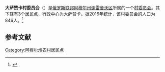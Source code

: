 {{Infobox Settlement
| official_name = 大萨赞卡村委员会
| native_name = Большесазанский сельсовет
| settlement_type = [[村委员会|村委员会]]
| subdivision_type = [[国家|国家]]
| subdivision_type1 = [[俄罗斯行政区划|州]]
| subdivision_type2 = [[区_(苏联)|区]]
| subdivision_name = {{RUS}}
| subdivision_name1 = [[阿穆尔州|阿穆尔州]]
| subdivision_name2 = [[谢雷舍沃区|谢雷舍沃区]]
| seat_type = 行政中心
| seat = 大萨赞卡
| population_as_of=2016
| population_footnotes = <ref name=amurstat />
| population_total = 846
| coordinates_display = inline,title
| latd = 51 | latm = 11 | lats = 01 | latNS = N
| longd = 128 | longm = 09 | longs = 13 | longEW = E
| timezone = [[雅库茨克时间|MSK+6]]
| utc_offset = +9
| blank_name = [[俄罗斯市政土地区划代码|OKTMO编码]]
| blank_info = [http://classif.spb.ru/classificators/view/tma.php?st=A&kr=1&kod=10647412 10647412]
}}
'''大萨赞卡村委员会'''（{{lang-ru|Большесазанский сельсовет}}）是[[俄罗斯联邦|俄罗斯联邦]][[阿穆尔州|阿穆尔州]][[谢雷舍沃区|谢雷舍沃区]]所属的一个[[村委员会|村委员会]]。其下辖有3个[[居民点|居民点]]，行政中心为大萨赞卡。据2016年统计，该村委员会的人口为846人。<ref name=amurstat>{{cite web |url=http://amurstat.gks.ru/wps/wcm/connect/rosstat_ts/amurstat/resources/d600c10043769f3eb9effbdd898fc419/07_1_4.htm |title=Оценка численности населения по городским округам, муниципальным районам, городским и сельским поселениям Амурской области на 1 января 2016 года |language=ru |accessdate=2016-04-21 |archiveurl=https://www.webcitation.org/6gvsqa6qi?url=http://amurstat.gks.ru/wps/wcm/connect/rosstat_ts/amurstat/resources/d600c10043769f3eb9effbdd898fc419/07_1_4.htm |archivedate=2016-04-21 |deadurl=yes }}</ref>

== 参考文献 ==
{{reflist}}

{{Russia-stub}}

[[Category:阿穆尔州农村居民点|Category:阿穆尔州农村居民点]]